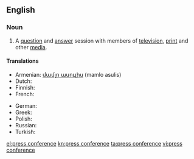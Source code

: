 ==English==

===Noun===
{{en-noun}}

# A [[question]] and [[answer]] session with members of [[television]], [[print]] and other [[media]].

====Translations====
{{trans-top|question and answer session with members of television, print and other media}}
* Armenian: [[մամլո ասուլիս]] (mamlo asulis)
* Dutch: {{t|nl| persconferentie|f}}
* Finnish: {{t+|fi|lehdistötilaisuus}}
* French: {{t-|fr|conférence de presse|f}}
{{trans-mid}}
* German: {{t+|de|Pressekonferenz|f}}
* Greek: {{t+|el|συνέντευξη τύπου|f|tr=synéntefksi týpou}}
* Polish: {{t|pl|konferencja prasowa|f}}
* Russian: {{t+|ru|пресс-конференция|f|tr=press-konferencija}}
* Turkish: {{t-|tr|basın konferansı}}
{{trans-bottom}}

[[el:press conference]]
[[kn:press conference]]
[[ta:press conference]]
[[vi:press conference]]